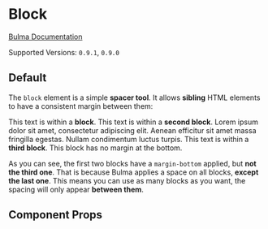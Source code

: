 

<Meta title="Elements/Block" component={Block} />

# Block

[Bulma Documentation](https://bulma.io/documentation/elements/block/)

Supported Versions: `0.9.1`, `0.9.0`

## Default

The `block` element is a simple **spacer tool**. It allows **sibling** HTML elements to have a consistent margin between them:

<Canvas>
  <Story name="Default">
    <Block>This text is within a <strong>block</strong>.</Block>
    <Block>This text is within a <strong>second block</strong>. Lorem ipsum dolor sit amet, consectetur adipiscing elit. Aenean efficitur sit amet massa fringilla egestas. Nullam condimentum luctus turpis.</Block>
    <Block>This text is within a <strong>third block</strong>. This block has no margin at the bottom.</Block>
  </Story>
</Canvas>

As you can see, the first two blocks have a `margin-bottom` applied, but **not the third one**. That is because Bulma applies a space on all blocks, **except the last one**. This means you can use as many blocks as you want, the spacing will only appear **between them**.

## Component Props

<ArgsTable of={Block} />
